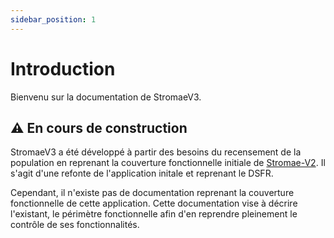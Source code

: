 ```yaml
---
sidebar_position: 1
---
```


# Introduction

Bienvenu sur la documentation de StromaeV3.

## :warning: En cours de construction

StromaeV3 a été développé à partir des besoins du recensement de la population en reprenant la couverture fonctionnelle initiale de [Stromae-V2](https://github.com/InseeFr/Stromae/tree/v2-master). Il s'agit d'une refonte de l'application initale et reprenant le DSFR.

Cependant, il n'existe pas de documentation reprenant la couverture fonctionnelle de cette application.
Cette documentation vise à décrire l'existant, le périmètre fonctionnelle afin d'en reprendre pleinement le contrôle de ses fonctionnalités.
